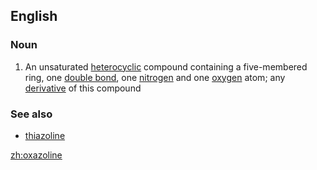 ==English==

===Noun===
{{en-noun}}

#{{organic compound}} An unsaturated [[heterocyclic]] compound containing a five-membered ring, one [[double bond]], one [[nitrogen]] and one [[oxygen]] atom; any [[derivative]] of this compound

===See also===
*[[thiazoline]]

[[zh:oxazoline]]